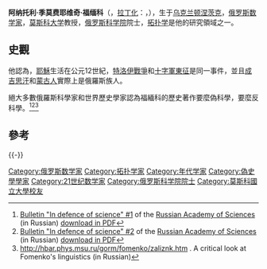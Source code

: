{{Expand language|1=ru|time=2020-09-01T09:06:00+00:00}}

'''阿纳托利·季莫费耶维奇·福缅科'''（'''{{lang|ru|Анато́лий Тимофе́евич Фоме́нко}}'''，[[拉丁化|拉丁化]]：{{lang|en|Anatoly Timofeevich Fomenko}}，{{bd|1945年|3月13日|||catIdx=Fomenko}}），生于[[乌克兰|乌克兰]][[顿涅茨克|顿涅茨克]]，[[俄罗斯|俄罗斯]][[数学家|数学家]]，[[莫斯科大学|莫斯科大学]]教授，[[俄罗斯科学院|俄罗斯科学院]]院士，[[拓扑学|拓扑学]]是他的研究領域之一。

== 史觀 ==

他認為，[[耶穌|耶穌]]生活在公元12世紀，[[特洛伊戰爭|特洛伊戰爭]]和[[十字軍東征|十字軍東征]]是同一事件，並且[[成吉思汗|成吉思汗]]和[[蒙古人|蒙古人]]實際上是俄羅斯族人。

絕大多數俄羅斯科學家和世界歷史學家認為福緬科的歷史著作要麼偽科學，要麼反科學。<ref>[http://www.ras.ru/digest/fdigestlist/bulletin.aspx Bulletin "In defence of science" #1] of the [[Russian_Academy_of_Sciences|Russian Academy of Sciences]] (in Russian) [http://www.ras.ru/FStorage/Download.aspx?id=163a672e-d17d-43fe-b57f-b5f8e7db7abf download in PDF]</ref><ref>[http://www.ras.ru/digest/fdigestlist/bulletin.aspx Bulletin "In defence of science" #2] of the [[Russian_Academy_of_Sciences|Russian Academy of Sciences]] (in Russian) [http://www.ras.ru/FStorage/Download.aspx?id=7f117c9a-ec2d-4c3b-aff3-2fcbaf550cbb download in PDF]</ref><ref>
http://hbar.phys.msu.ru/gorm/fomenko/zaliznk.htm {{Webarchive|url=https://web.archive.org/web/20080917184425/http://hbar.phys.msu.ru/gorm/fomenko/zaliznk.htm |date=2008-09-17 }}. A critical look at
Fomenko's linguistics (in Russian)
</ref>

== 參考 ==
{{Reflist}}

{{-}}
{{Russia-bio-stub}}
{{數學家小作品}}
{{Authority control}}
{{DEFAULTSORT:Fomenko, Anatoly Timofeevich}}

[[Category:俄罗斯数学家|Category:俄罗斯数学家]]
[[Category:拓扑学家|Category:拓扑学家]]
[[Category:年代学家|Category:年代学家]]
[[Category:偽史學學家|Category:偽史學學家]]
[[Category:21世纪数学家|Category:21世纪数学家]]
[[Category:俄罗斯科学院院士|Category:俄罗斯科学院院士]]
[[Category:莫斯科國立大學校友|Category:莫斯科國立大學校友]]
